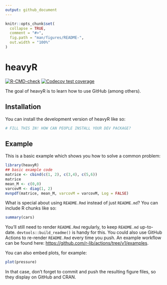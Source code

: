 ```yaml
---
output: github_document
---
```


<!-- README.md is generated from README.Rmd. Please edit that file -->

```r
knitr::opts_chunk$set(
  collapse = TRUE,
  comment = "#>",
  fig.path = "man/figures/README-",
  out.width = "100%"
)
```

# heavyR

<!-- badges: start -->
[![R-CMD-check](https://github.com/SalebHet/heavyR/actions/workflows/R-CMD-check.yaml/badge.svg)](https://github.com/SalebHet/heavyR/actions/workflows/R-CMD-check.yaml)
[![Codecov test coverage](https://codecov.io/gh/SalebHet/heavyR/branch/master/graph/badge.svg)](https://app.codecov.io/gh/SalebHet/heavyR?branch=master)
<!-- badges: end -->


The goal of heavyR is to learn how to use GitHub (among others). 

## Installation

You can install the development version of heavyR like so:

``` r
# FILL THIS IN! HOW CAN PEOPLE INSTALL YOUR DEV PACKAGE?
```

## Example

This is a basic example which shows you how to solve a common problem:

```r
library(heavyR)
## basic example code
matrice <- cbind(c(1, 2), c(3,4), c(5,6))
matrice
mean_M <- c(0,0)
varcovM <- diag(1, 2)
mvnpdf(matrice, mean_M, varcovM = varcovM, Log = FALSE)
```

What is special about using `README.Rmd` instead of just `README.md`? You can include R chunks like so:

```r
summary(cars)
```

You'll still need to render `README.Rmd` regularly, to keep `README.md` up-to-date. `devtools::build_readme()` is handy for this. You could also use GitHub Actions to re-render `README.Rmd` every time you push. An example workflow can be found here: <https://github.com/r-lib/actions/tree/v1/examples>.

You can also embed plots, for example:

```r
plot(pressure)
```

In that case, don't forget to commit and push the resulting figure files, so they display on GitHub and CRAN.
